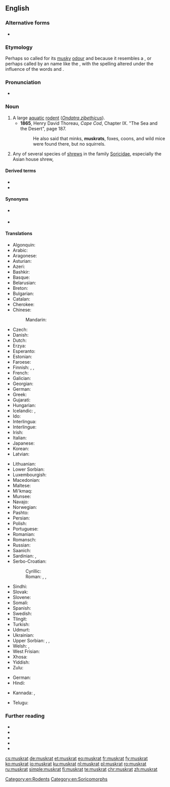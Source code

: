 {{also|musk-rat}}
==English==
{{rfi|en}}

===Alternative forms===
* {{l|en|musk-rat}}

===Etymology===
Perhaps so called for its [[musky]] [[odour]] and because it resembles a {{m|en|rat}}, or perhaps called by an {{etyl|alg|en}} name like the {{cog|abe|moskwas}}, with the spelling altered under the influence of the {{etyl|en|-}} words {{m|en|musk}} and {{m|en|rat}}.

===Pronunciation===
* {{IPA|/ˈmʌskɹæt/|lang=en}}

===Noun===
{{en-noun}}

# A large [[aquatic]] [[rodent]] (''[[Ondatra zibethicus]]'').
#* '''1865''', Henry David Thoreau, ''Cape Cod'', Chapter IX. "The Sea and the Desert", page 187.
#*: He also said that minks, '''muskrats''', foxes, coons, and wild mice were found there, but no squirrels.
# Any of several species of [[shrew]]s in the family [[Soricidae]], especially the Asian house shrew, {{taxlink|Suncus murinus|species|noshow=1}}

====Derived terms====
* {{vern|muskrat weed}}
* {{vern|muskrat root}}

====Synonyms====
* {{sense|Ondatra zibethicus}} {{l|en|musquash}}
* {{sense|shrew}} {{l|en|musk shrew}}

====Translations====
{{trans-top|''Ondatra zibethicus''}}
* Algonquin: {{t|alq|wajack}}
* Arabic: {{t|ar|فأر المسك|m}}
* Aragonese: {{t-needed|an}}
* Asturian: {{t-needed|ast}}
* Azeri: {{t|az|ondatra}}
* Bashkir: {{t|ba|ондатра|sc=Cyrl}}
* Basque: {{t|eu|arratoi musketadun}}
* Belarusian: {{t|be|анда́тра|f}}
* Breton: {{t+|br|razh-musk}}
* Bulgarian: {{t|bg|мускус}}
* Catalan: {{t-needed|ca}}
* Cherokee: {{t|chr|ᏎᎳᎩᏍᏆ|tr=selagisqua|sc=Cher}}
* Chinese:
*: Mandarin: {{t+|cmn|麝鼠|tr=shèshǔ|sc=Hani}}
* Czech: {{t+|cs|ondatra}}
* Danish: {{t|da|bisamrotte}}
* Dutch: {{t+|nl|muskusrat|f}}
* Erzya: {{t|myv|шарапуло}}
* Esperanto: {{t|eo|ondatro}}
* Estonian: {{t+|et|ondatra}}
* Faroese: {{t|fo|moskusrotta}}
* Finnish: {{t+|fi|piisami}}, {{t|fi|piisamirotta}}, {{t|fi|myskirotta}}
* French: {{t+|fr|rat musqué|m}}
* Galician: {{t+|gl|aguaneira}}
* Georgian: {{t|ka|ონდატრა|sc=Geor}}
* German: {{t+|de|Bisamratte|f}}
* Greek: {{t|el|μοσχοπόντικας}}
* Gujarati: {{t-needed|gu}}
* Hungarian: {{t+|hu|pézsmapocok}}
* Icelandic: {{t|is|moskusrotta}}, {{t|is|bísamrotta}}
* Ido: {{t+|io|moskorato}}
* Interlingua: {{t-needed|ia}}
* Interlingue: {{t-needed|ie}}
* Irish: {{t|ga|muscfhrancach}}
* Italian: {{t|it|topo muschiato|m}}
* Japanese: {{t|ja|マスクラット|tr=masukuratto|sc=Jpan}}
* Korean: {{t|ko|사향쥐|sc=Hang}}
* Latvian: {{t|lv|ondatra}}
{{trans-mid}}
* Lithuanian: {{t|lt|ondatra}}
* Lower Sorbian: {{t|dsb|bizamowy šćurk}}
* Luxembourgish: {{t|lb|Bisamrat}}
* Macedonian: {{t|mk|бизамски стаорец|m}}
* Maltese: {{t|mt|far tal-misk ta’ l-ilma}}
* Mi'kmaq: {{t|mic|gi'gwesu|an}}
* Munsee: {{t|umu|xwáshkwshush}}
* Navajo: {{t|nv|tooh łéʼétsoh}}
* Norwegian: {{t|no|bisamrotte}}
* Pashto: {{t-needed|ps}}
* Persian: {{t-needed|fa}}
* Polish: {{t+|pl|piżmak|m}}
* Portuguese: {{t|pt|rato almiscareiro|m}}
* Romanian: {{t+|ro|bizam|m}}
* Romansch: {{t|rm|undatra}}
* Russian: {{t+|ru|онда́тра|f}}
* Saanich: {{t|str|sq̕əɬq̕əɬ}}
* Sardinian: {{t|sc|medrona muscada}}, {{t|sc|topi muscau}}
* Serbo-Croatian:
*: Cyrillic: {{t|sh|бизамски пацов|m|sc=Cyrl}}
*: Roman: {{t|sh|bizamski pacov|m|sc=Latn}}, {{t|sh|mošusni štakor|m}} {{qualifier|Croatia}}, {{t|sh|bizamski štakor|m}} {{qualifier|Croatia}}
* Sindhi: {{t-needed|sd}}
* Slovak: {{t|sk|ondatra pižmová}}
* Slovene: {{t|sl|pižmovka|f}}
* Somali: {{t-needed|so}}
* Spanish: {{t|es|rata almizclera}}
* Swedish: {{t+|sv|bisam|c}}
* Tlingit: {{t|tli|tsín}}
* Turkish: {{t|tr|misk sıçanı}}
* Udmurt: {{t|udm|вукомак}}
* Ukrainian: {{t|uk|онда́тра|f}}
* Upper Sorbian: {{t|hsb|pižmo}}, {{t|hsb|pižmowa šćura}}, {{t|hsb|bizamowa myš}}
* Welsh: {{t|cy|mwsglygoden}}, {{t|cy|llygoden fwsg}}
* West Frisian: {{t|fy|muskusrôt}}
* Xhosa: {{t-needed|xh}}
* Yiddish: {{t-needed|yi}}
* Zulu: {{t-needed|zu}}
{{trans-bottom}}

{{trans-top|Shrews}}
* German: {{t|de|Moschusspitzmaus}}
* Hindi: {{t+|hi|छछुंदर}}
{{trans-mid}}
* Kannada: {{t+|kn|ಸುಂಡಿಲಿ|sc=Knda}}, {{t+|kn|ಸುಂಡಿಲಿ|sc=Knda}}
{{trans-bottom}}

{{checktrans-top}}
* Telugu: {{t+|te|కంపెలుక|sc=Telu}}
{{trans-mid}}
{{trans-bottom}}

===Further reading===
* {{projectlink|wikipedia}}
* {{projectlink|wikipedia|Asian house shrew}}
* {{specieslite|Ondatra zibethicus}}
* {{specieslite|Suncus murinus}}
* {{comcatlite|Ondatra zibethicus}}

[[Category:en:Rodents]]
[[Category:en:Soricomorphs]]

[[cs:muskrat]]
[[de:muskrat]]
[[et:muskrat]]
[[eo:muskrat]]
[[fr:muskrat]]
[[fy:muskrat]]
[[ko:muskrat]]
[[io:muskrat]]
[[ku:muskrat]]
[[nl:muskrat]]
[[pl:muskrat]]
[[ro:muskrat]]
[[ru:muskrat]]
[[simple:muskrat]]
[[fi:muskrat]]
[[te:muskrat]]
[[chr:muskrat]]
[[zh:muskrat]]